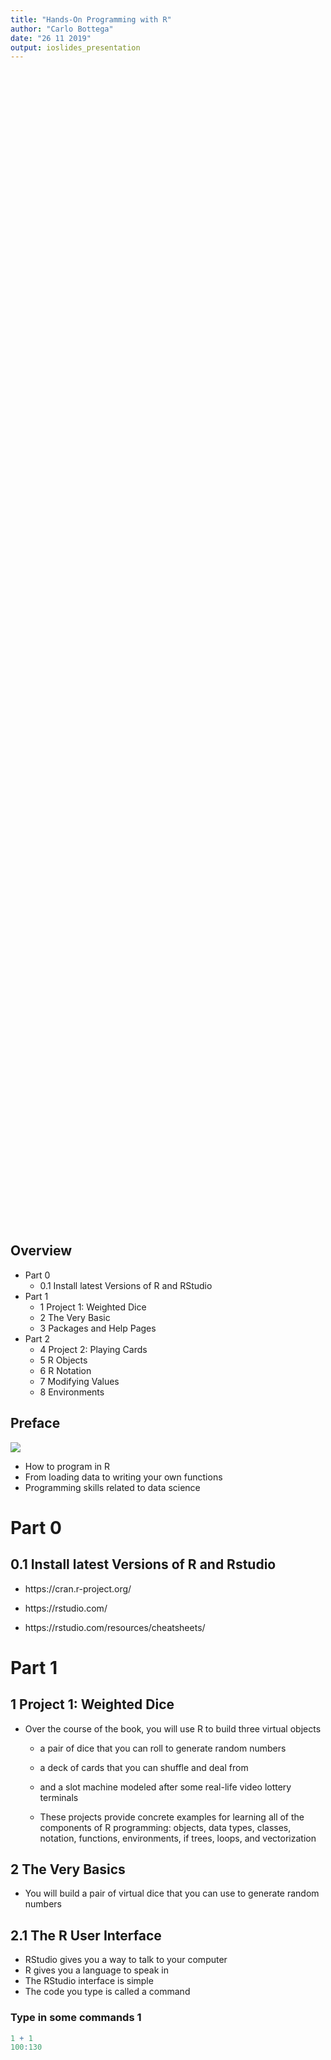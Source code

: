 ```yaml
---
title: "Hands-On Programming with R"
author: "Carlo Bottega"
date: "26 11 2019"
output: ioslides_presentation
---
```


<style type="text/css">
pre.lang-r{ /* Code block */
  font-size: 14px;
  line-height: 10px;
  margin-bottom: 10px;
  width: 106%;
}
</style>

<style>
pre {
  font-size: 14px;
  line-height: 14px;
  padding: 10px 0 10px 0px
  margin-bottom: 10px;
  width: 106%;
  height: 50%
}
</style>


## Overview 
- Part 0
  - 0.1 Install latest Versions of R and RStudio
- Part 1
  - 1 Project 1: Weighted Dice
  - 2 The Very Basic
  - 3 Packages and Help Pages
- Part 2
  - 4 Project 2: Playing Cards
  - 5 R Objects
  - 6 R Notation
  - 7 Modifying Values
  - 8 Environments

## Preface

<div class="columns-2">
  ![](cover.png)
  
  
  - How to program in R
  - From loading data to writing your own functions
  - Programming skills related to data science
</div>

# Part 0
## 0.1 Install latest Versions of R and Rstudio

  - https://cran.r-project.org/
  - https://rstudio.com/
  
  - https://rstudio.com/resources/cheatsheets/

# Part 1 
## 1 Project 1: Weighted Dice

  - Over the course of the book, you will use R to build three virtual objects
    - a pair of dice that you can roll to generate random numbers
    - a deck of cards that you can shuffle and deal from
    - and a slot machine modeled after some real-life video lottery terminals
    
    - These projects provide concrete examples for learning all of the components of R programming: objects, data types, classes, notation, functions, environments, if trees, loops, and vectorization


## 2 The Very Basics
  - You will build a pair of virtual dice that you can use to generate random numbers
  
## 2.1 The R User Interface

  - RStudio gives you a way to talk to your computer
  - R gives you a language to speak in
  - The RStudio interface is simple
  - The code you type is called a command


### Type in some commands 1
```r
1 + 1
100:130
```


## 2.1 The R User Interface - Some Commands

```r
5-
+
+ 1
```
```r
3 % 5
```

```r
2 * 3
6 / (4 - 1)
```

## 2.1 The R User Interface - Exercise
### Magic with numbers

  - Choose any number and add 2 to it.
  - Multiply the result by 3.
  - Subtract 6 from the answer.
  - Divide what you get by 3.
  
## 2.1 The R User Interface - Exercise
### Solution

```r
10 + 2
12 * 3
36 - 6
30 / 3
```

## 2.2 Objects

The : operator returns its results as a vector, a one-dimensional set of numbers.

```r
1:6
```

Running 1:6 generated a vector of numbers for you to see, but it didn’t save that vector anywhere in your computer’s memory.

You’ll have to ask your computer to save them somewhere. You can do that by creating an R object.

## 2.2 Objects

R lets you save data by storing it inside an R object.

What is an object?

Just a name that you can use to call up stored data.

```r
a <- 1
a

a + 2
```

## 2.2 Objects

Create an object named die

```r
die <- 1:6
die
```

Check the environment

## 2.2 Objects
### Naming rules 1
  - You can name an object in R almost anything you want, but there are a few rules. First, a name cannot start with a number. Second, a name cannot use some special symbols, like ^, !, $, @, +, -, /, or *
  
## 2.2 Objects
### Naming rules 2   
  - R is case-sensitive, so name and Name will refer to different objects:
```r
Name <- 1
name <- 0

Name + 1
```
  - R will overwrite any previous information stored in an object without asking you for permission.
```r
my_number <- 1
my_number 

my_number <- 999
my_number
```

## 2.2 Objects
  - You can see which object names you have already used with the function ls:
```r
ls()
```

  - You can also see which names you have used by examining RStudio’s environment pane.




## Slide with Plot

```r
plot(pressure)
```



